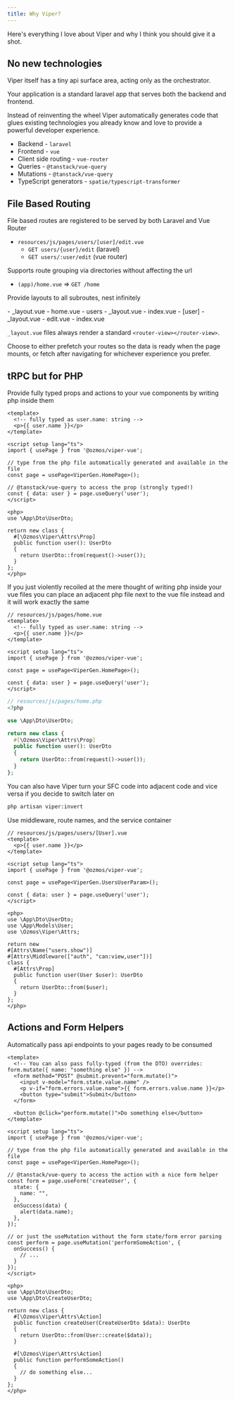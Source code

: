 ```yaml
---
title: Why Viper?
---
```


Here's everything I love about Viper and why I think you should give it a shot.

## No new technologies

Viper itself has a tiny api surface area, acting only as the orchestrator.

Your application is a standard laravel app that serves both the backend and frontend.

Instead of reinventing the wheel Viper automatically generates code that glues existing technologies you already know and love to provide a powerful developer experience.

- Backend - `laravel`
- Frontend - `vue`
- Client side routing - `vue-router`
- Queries - `@tanstack/vue-query`
- Mutations - `@tanstack/vue-query`
- TypeScript generators - `spatie/typescript-transformer`

## File Based Routing

File based routes are registered to be served by both Laravel and Vue Router

- `resources/js/pages/users/[user]/edit.vue`
  - `GET users/{user}/edit` (laravel)
  - `GET users/:user/edit` (vue router)

Supports route grouping via directories without affecting the url
  - `(app)/home.vue` => `GET /home`

Provide layouts to all subroutes, nest infinitely

<FileTree>
- _layout.vue
- home.vue
- users
  - _layout.vue
  - index.vue
  - [user]
    - _layout.vue
    - edit.vue
    - index.vue
</FileTree>

`_layout.vue` files always render a standard `<router-view></router-view>`.

Choose to either prefetch your routes so the data is ready when the page mounts, or fetch after navigating for whichever experience you prefer.

## tRPC but for PHP

Provide fully typed props and actions to your vue components by writing php inside them

```vue
<template>
  <!-- fully typed as user.name: string -->
  <p>{{ user.name }}</p>
</template>

<script setup lang="ts">
import { usePage } from '@ozmos/viper-vue';

// type from the php file automatically generated and available in the file
const page = usePage<ViperGen.HomePage>();

// @tanstack/vue-query to access the prop (strongly typed!)
const { data: user } = page.useQuery('user');
</script>

<php>
use \App\Dto\UserDto;

return new class {
  #[\Ozmos\Viper\Attrs\Prop]
  public function user(): UserDto
  {
    return UserDto::from(request()->user());
  }
};
</php>
```

If you just violently recoiled at the mere thought of writing php inside your vue files you can place an adjacent php file next to the vue file instead and it will work exactly the same

```vue
// resources/js/pages/home.vue
<template>
  <!-- fully typed as user.name: string -->
  <p>{{ user.name }}</p>
</template>

<script setup lang="ts">
import { usePage } from '@ozmos/viper-vue';

const page = usePage<ViperGen.HomePage>();

const { data: user } = page.useQuery('user');
</script>
```

```php
// resources/js/pages/home.php
<?php

use \App\Dto\UserDto;

return new class {
  #[\Ozmos\Viper\Attrs\Prop]
  public function user(): UserDto
  {
    return UserDto::from(request()->user());
  }
};
```

You can also have Viper turn your SFC code into adjacent code and vice versa if you decide to switch later on

```bash
php artisan viper:invert
```

Use middleware, route names, and the service container

```vue
// resources/js/pages/users/[User].vue
<template>
  <p>{{ user.name }}</p>
</template>

<script setup lang="ts">
import { usePage } from '@ozmos/viper-vue';

const page = usePage<ViperGen.UsersUserParam>();

const { data: user } = page.useQuery('user');
</script>

<php>
use \App\Dto\UserDto;
use \App\Models\User;
use \Ozmos\Viper\Attrs;

return new
#[Attrs\Name("users.show")]
#[Attrs\Middleware(["auth", "can:view,user"])]
class {
  #[Attrs\Prop]
  public function user(User $user): UserDto
  {
    return UserDto::from($user);
  }
};
</php>
```

## Actions and Form Helpers

Automatically pass api endpoints to your pages ready to be consumed

```vue
<template>
  <!-- You can also pass fully-typed (from the DTO) overrides: form.mutate({ name: "something else" }) -->
  <form method="POST" @submit.prevent="form.mutate()">
    <input v-model="form.state.value.name" />
    <p v-if="form.errors.value.name">{{ form.errors.value.name }}</p>
    <button type="submit">Submit</button>
  </form>

  <button @click="perform.mutate()">Do something else</button>
</template>

<script setup lang="ts">
import { usePage } from '@ozmos/viper-vue';

// type from the php file automatically generated and available in the file
const page = usePage<ViperGen.HomePage>();

// @tanstack/vue-query to access the action with a nice form helper
const form = page.useForm('createUser', {
  state: {
    name: "",
  },
  onSuccess(data) {
    alert(data.name);
  },
});

// or just the useMutation without the form state/form error parsing
const perform = page.useMutation('performSomeAction', {
  onSuccess() {
    // ...
  }
});
</script>

<php>
use \App\Dto\UserDto;
use \App\Dto\CreateUserDto;

return new class {
  #[\Ozmos\Viper\Attrs\Action]
  public function createUser(CreateUserDto $data): UserDto
  {
    return UserDto::from(User::create($data));
  }

  #[\Ozmos\Viper\Attrs\Action]
  public function performSomeAction()
  {
    // do something else...
  }
};
</php>
```
